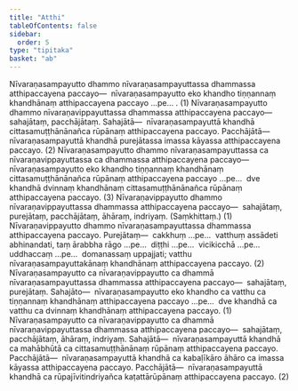 ```yaml
---
title: "Atthi"
tableOfContents: false
sidebar:
  order: 5
type: "tipitaka"
basket: "ab"
---
```



<DynamicBreadcrumb />

<Division number="80">

<Paragraph number="2057">
Nīvaraṇasampayutto dhammo nīvaraṇasampayuttassa dhammassa atthipaccayena paccayo—  nīvaraṇasampayutto eko khandho tiṇṇannaṃ khandhānaṃ atthipaccayena paccayo …pe… . (1)
</Paragraph>

<Paragraph number="2058">
Nīvaraṇasampayutto dhammo nīvaraṇavippayuttassa dhammassa atthipaccayena paccayo—  sahajātaṃ, pacchājātaṃ. <Emphasis>Sahajātā</Emphasis>—  nīvaraṇasampayuttā khandhā cittasamuṭṭhānānañca rūpānaṃ atthipaccayena paccayo. <Emphasis>Pacchājātā</Emphasis>—  nīvaraṇasampayuttā khandhā purejātassa imassa kāyassa atthipaccayena paccayo. (2)
</Paragraph>

<Paragraph number="2059">
Nīvaraṇasampayutto dhammo nīvaraṇasampayuttassa ca nīvaraṇavippayuttassa ca dhammassa atthipaccayena paccayo—  nīvaraṇasampayutto eko khandho tiṇṇannaṃ khandhānaṃ cittasamuṭṭhānānañca rūpānaṃ atthipaccayena paccayo …pe…  dve khandhā dvinnaṃ khandhānaṃ cittasamuṭṭhānānañca rūpānaṃ atthipaccayena paccayo. (3)
</Paragraph>

</Division>
<Division number="81">

<Paragraph number="2060">
Nīvaraṇavippayutto dhammo nīvaraṇavippayuttassa dhammassa atthipaccayena paccayo—  sahajātaṃ, purejātaṃ, pacchājātaṃ, āhāraṃ, indriyaṃ. (Saṃkhittaṃ.) (1)
</Paragraph>

<Paragraph number="2061">
Nīvaraṇavippayutto dhammo nīvaraṇasampayuttassa dhammassa atthipaccayena paccayo. <Emphasis>Purejātaṃ</Emphasis>—  cakkhuṃ …pe…  vatthuṃ assādeti abhinandati, taṃ ārabbha rāgo …pe…  diṭṭhi …pe…  vicikicchā …pe…  uddhaccaṃ …pe…  domanassaṃ uppajjati; vatthu nīvaraṇasampayuttakānaṃ khandhānaṃ atthipaccayena paccayo. (2)
</Paragraph>

</Division>
<Division number="82">

<Paragraph number="2062">
Nīvaraṇasampayutto ca nīvaraṇavippayutto ca dhammā nīvaraṇasampayuttassa dhammassa atthipaccayena paccayo—  sahajātaṃ, purejātaṃ. <Emphasis>Sahajāto</Emphasis>—  nīvaraṇasampayutto eko khandho ca vatthu ca tiṇṇannaṃ khandhānaṃ atthipaccayena paccayo …pe…  dve khandhā ca vatthu ca dvinnaṃ khandhānaṃ atthipaccayena paccayo. (1)
</Paragraph>

<Paragraph number="2063">
Nīvaraṇasampayutto ca nīvaraṇavippayutto ca dhammā nīvaraṇavippayuttassa dhammassa atthipaccayena paccayo—  sahajātaṃ, pacchājātaṃ, āhāraṃ, indriyaṃ. <Emphasis>Sahajātā</Emphasis>—  nīvaraṇasampayuttā khandhā ca mahābhūtā ca cittasamuṭṭhānānaṃ rūpānaṃ atthipaccayena paccayo. <Emphasis>Pacchājātā</Emphasis>—  nīvaraṇasampayuttā khandhā ca kabaḷīkāro āhāro ca imassa kāyassa atthipaccayena paccayo. <Emphasis>Pacchājātā</Emphasis>—  nīvaraṇasampayuttā khandhā ca rūpajīvitindriyañca kaṭattārūpānaṃ atthipaccayena paccayo. (2)
</Paragraph>
</Division>